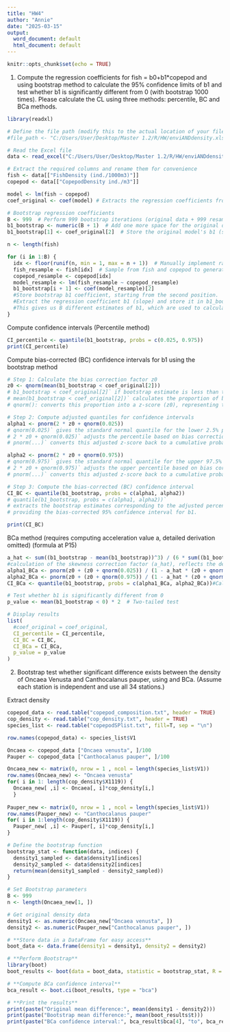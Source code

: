```yaml
---
title: "HW4"
author: "Annie"
date: "2025-03-15"
output:
  word_document: default
  html_document: default
---
```


```r
knitr::opts_chunk$set(echo = TRUE)
```


1. Compute the regression coefficients for fish = b0+b1*copepod and using bootstrap method to calculate the 95% confidence limits of b1 and test whether b1 is significantly different from 0 (with bootstrap 1000 times). 
Please calculate the CL using three methods: percentile, BC and BCa methods.
```r
library(readxl)

# Define the file path (modify this to the actual location of your file)
#file_path <- "C:/Users/User/Desktop/Master 1.2/R/HW/enviANDdensity.xls"

# Read the Excel file
data <- read_excel("C:/Users/User/Desktop/Master 1.2/R/HW/enviANDdensity.xls")

# Extract the required columns and rename them for convenience
fish <- data[["FishDensity (ind./1000m3)"]]
copepod <- data[["CopepodDensity ind./m3"]]
```



```r
model <- lm(fish ~ copepod)
coef_original <- coef(model) # Extracts the regression coefficients from the model and stores them in coef_original.

# Bootstrap regression coefficients
B <- 999  # Perform 999 bootstrap iterations (original data + 999 resamples)
b1_bootstrap <- numeric(B + 1)  # Add one more space for the original data's coefficient
b1_bootstrap[1] <- coef_original[2]  # Store the original model's b1 (slope) in the first position

n <- length(fish)

for (i in 1:B) {
  idx <- floor(runif(n, min = 1, max = n + 1))  # Manually implement random sampling
  fish_resample <- fish[idx]  # Sample from fish and copepod to generate a new bootstrap sample.
  copepod_resample <- copepod[idx]
  model_resample <- lm(fish_resample ~ copepod_resample)
  b1_bootstrap[i + 1] <- coef(model_resample)[2]  
  #Store bootstrap b1 coefficient, starting from the second position.
  #Extract the regression coefficient b1 (slope) and store it in b1_bootstrap[i + 1].
  #This gives us B different estimates of b1, which are used to calculate the confidence interval.
}

```

Compute confidence intervals (Percentile method)
```r
CI_percentile <- quantile(b1_bootstrap, probs = c(0.025, 0.975))
print(CI_percentile)
```

Compute bias-corrected (BC) confidence intervals for b1 using the bootstrap method
```r
# Step 1: Calculate the bias correction factor z0
z0 <- qnorm(mean(b1_bootstrap < coef_original[2]))  
# b1_bootstrap < coef_original[2]` if bootstrap estimate is less than the original b1, creates a logical vector (TRUE/FALSE)  
# mean(b1_bootstrap < coef_original[2])` calculates the proportion of bootstrap estimates less than the original b1  
# qnorm(): converts this proportion into a z-score (z0), representing the bias correction factor  

# Step 2: Compute adjusted quantiles for confidence intervals  
alpha1 <- pnorm(2 * z0 + qnorm(0.025))  
# qnorm(0.025)` gives the standard normal quantile for the lower 2.5% percentile (-1.96)  
# 2 * z0 + qnorm(0.025)` adjusts the percentile based on bias correction  
# pnorm(...)` converts this adjusted z-score back to a cumulative probability

alpha2 <- pnorm(2 * z0 + qnorm(0.975))  
# qnorm(0.975)` gives the standard normal quantile for the upper 97.5% percentile (+1.96)  
# 2 * z0 + qnorm(0.975)` adjusts the upper percentile based on bias correction  
# pnorm(...)` converts this adjusted z-score back to a cumulative probability  

# Step 3: Compute the bias-corrected (BC) confidence interval  
CI_BC <- quantile(b1_bootstrap, probs = c(alpha1, alpha2))  
# quantile(b1_bootstrap, probs = c(alpha1, alpha2))`  
# extracts the bootstrap estimates corresponding to the adjusted percentiles,  
# providing the bias-corrected 95% confidence interval for b1.

print(CI_BC)
```

BCa method (requires computing acceleration value a, detailed derivation omitted) (formula at P15)
```r
a_hat <- sum((b1_bootstrap - mean(b1_bootstrap))^3) / (6 * sum((b1_bootstrap - mean(b1_bootstrap))^2)^(3/2))
#calculation of the skewness correction factor (a_hat), reflects the degree of skewness in the data distribution.
alpha1_BCa <- pnorm(z0 + (z0 + qnorm(0.025)) / (1 - a_hat * (z0 + qnorm(0.025))))#The probability of the lower bound
alpha2_BCa <- pnorm(z0 + (z0 + qnorm(0.975)) / (1 - a_hat * (z0 + qnorm(0.975))))#The probability of the upper bound
CI_BCa <- quantile(b1_bootstrap, probs = c(alpha1_BCa, alpha2_BCa))#Calculate BCa

# Test whether b1 is significantly different from 0
p_value <- mean(b1_bootstrap < 0) * 2  # Two-tailed test

# Display results
list(
  #coef_original = coef_original,
  CI_percentile = CI_percentile,
  CI_BC = CI_BC,
  CI_BCa = CI_BCa,
  p_value = p_value
)

```
2. Bootstrap test whether significant difference exists between the density of Oncaea Venusta and Canthocalanus pauper, using and BCa. (Assume each station is independent and use all 34 stations.)


Extract density
```r
copepod_data <- read.table("copepod_composition.txt", header = TRUE)
cop_density <- read.table("cop_density.txt", header = TRUE)
species_list <- read.table("copepodSPlist.txt", fill=T, sep = "\n")

row.names(copepod_data) <- species_list$V1

Oncaea <- copepod_data ["Oncaea venusta", ]/100
Pauper <- copepod_data ["Canthocalanus pauper", ]/100

Oncaea_new <- matrix(0, nrow = 1 , ncol = length(species_list$V1))
row.names(Oncaea_new) <- "Oncaea venusta"
for( i in 1: length(cop_density$X1119)) {
  Oncaea_new[ ,i] <- Oncaea[, i]*cop_density[i,]
  }
  
Pauper_new <- matrix(0, nrow = 1 , ncol = length(species_list$V1))
row.names(Pauper_new) <- "Canthocalanus pauper"
for( i in 1:length(cop_density$X1119)) {
  Pauper_new[ ,i] <- Pauper[, i]*cop_density[i,]
}

```

```r
# Define the bootstrap function
bootstrap_stat <- function(data, indices) {
  density1_sampled <- data$density1[indices]
  density2_sampled <- data$density2[indices]
  return(mean(density1_sampled - density2_sampled))
}

# Set Bootstrap parameters
B <- 999  
n <- length(Oncaea_new[1, ])  

# Get original density data
density1 <- as.numeric(Oncaea_new["Oncaea venusta", ])  
density2 <- as.numeric(Pauper_new["Canthocalanus pauper", ])  

# **Store data in a DataFrame for easy access**
boot_data <- data.frame(density1 = density1, density2 = density2)

# **Perform Bootstrap**
library(boot)
boot_results <- boot(data = boot_data, statistic = bootstrap_stat, R = B)

# **Compute BCa confidence interval**
bca_result <- boot.ci(boot_results, type = "bca")

# **Print the results**
print(paste("Original mean difference:", mean(density1 - density2)))
print(paste("Bootstrap mean difference:", mean(boot_results$t)))
print(paste("BCa confidence interval:", bca_result$bca[4], "to", bca_result$bca[5]))


```


